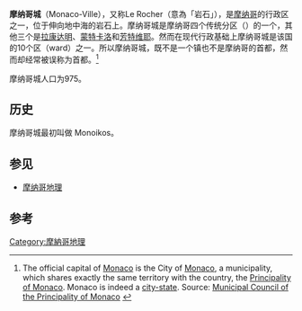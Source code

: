 {{Infobox settlement
|name                   = 摩纳哥城
|native_name            = Monaco-Ville
|settlement_type        = 行政区
|official_name          = 
|other_name             = 
|nickname               = Le Rocher (岩石)
|image_skyline          = Palais de Monaco.jpg
|image_caption          = 坐落在[[摩納哥岩|摩納哥岩]]上的[[摩納哥親王宮|摩納哥親王宮]]
|image_map              = Monaco Ville in Monaco.svg
|map_caption            = 摩纳哥城（红色）在摩纳哥的位置
|subdivision_type       = 国家
|subdivision_name       = {{flag|Monaco}}
|subdivision_type1      = 
|subdivision_name1      = 
|seat_type              = 
|seat                   = 
|government_type        = 
|leader_title           = 
|leader_name            = 
|area_land_km2          = 0.196491
|area_water_km2         = 
|population_as_of       = 2008年
|population_footnotes   = 
|population_note        = 
|population_total       = 975
|population_density_km2 = 4962
|population_density_sq_mi = 
|timezone = 
|utc_offset = 
|coordinates            = {{coord|43|43|51.24|N|7|25|26.76|E|type:city|display=inline,title}}
|elevation_footnotes    =  <!--for references: use <ref> </ref> tags-->
|elevation_m            = 
|elevation_ft           = 
|postal_code_type       =  <!-- enter ZIP code, Postcode, Post code, Postal code... -->
|postal_code            = 
|area_code              = 
|website                = 
}}
'''摩纳哥城'''（Monaco-Ville），又称Le Rocher（意為「岩石」），是[[摩纳哥|摩纳哥]]的行政区之一，位于伸向地中海的岩石上。摩纳哥城是摩纳哥四个传统分区（{{lang-fr|quartiers}}）的一个，其他三个是[[拉康达明|拉康达明]]、[[蒙特卡洛|蒙特卡洛]]和[[芳特维耶|芳特维耶]]。然而在现代行政基础上摩纳哥城是该国的10个区（ward）之一。所以摩纳哥城，既不是一个镇也不是摩纳哥的首都，然而却经常被误称为首都。<ref>The official capital of [[Monaco|Monaco]] is the City of [[Monaco|Monaco]], a municipality, which shares exactly the same territory with the country, the [[Principality_of_Monaco|Principality of Monaco]]. Monaco is indeed a [[city-state|city-state]]. Source: [http://www.gouv.mc/devwww/wwwnew.nsf/1909$/a8b26f5b0407a270c1256f58004b14b6gb?OpenDocument&3Gb Municipal Council of the Principality of Monaco] {{webarchive|url=https://web.archive.org/web/20120111124043/http://www.gouv.mc/devwww/wwwnew.nsf/1909$/a8b26f5b0407a270c1256f58004b14b6gb?OpenDocument&3Gb |date=2012-01-11 }}</ref>

摩纳哥城人口为975。

==历史==
{{Main|摩纳哥历史}}
摩纳哥城最初叫做 Monoikos。

==参见==
* [[摩纳哥地理|摩纳哥地理]]

==参考==
<references/>

{{Administrative divisions of Monaco}}
{{normdaten}}
[[Category:摩納哥地理|Category:摩納哥地理]]
